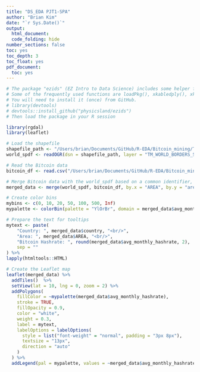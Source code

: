 ```yaml
---
title: "DS_EDA PJT1-SPA"
author: "Brian Kim"
date: "`r Sys.Date()`"
output:
  html_document:
  code_folding: hide
number_sections: false
toc: yes
toc_depth: 3
toc_float: yes
pdf_document:
  toc: yes
---
```

  
```r
# The package "ezids" (EZ Intro to Data Science) includes some helper functions we developed for the course. 
# Some of the frequently used functions are loadPkg(), xkabledply(), xkablesummary(), uzscale(), etc.
# You will need to install it (once) from GitHub.
# library(devtools)
# devtools::install_github("physicsland/ezids")
# Then load the package in your R session
```



```r
library(rgdal)
library(leaflet)

# Load the shapefile
shapefile_path <- "/Users/brian/Documents/GitHub/R-EDA/Bitcoin_mining/TM_WORLD_BORDERS_SIMPL-0.3"
world_spdf <- readOGR(dsn = shapefile_path, layer = "TM_WORLD_BORDERS_SIMPL-0.3", verbose = FALSE)

# Read the Bitcoin data
bitcoin_df <- read.csv("/Users/brian/Documents/GitHub/R-EDA/Bitcoin_mining/bitcoin_mining_regional.csv")

# Merge Bitcoin data with the world_spdf based on a common identifier, e.g., ISO country code
merged_data <- merge(world_spdf, bitcoin_df, by.x = "AREA", by.y = "area", all.x = TRUE)

# Create color bins
mybins <- c(0, 10, 20, 50, 100, 500, Inf)
mypalette <- colorBin(palette = "YlOrBr", domain = merged_data$avg_monthly_hashrate, na.color = "transparent", bins = mybins)

# Prepare the text for tooltips
mytext <- paste(
    "Country: ", merged_data$country, "<br/>",
    "Area: ", merged_data$AREA, "<br/>",
    "Bitcoin Hashrate: ", round(merged_data$avg_monthly_hashrate, 2),
    sep = ""
) %>%
lapply(htmltools::HTML)

# Create the Leaflet map
leaflet(merged_data) %>% 
  addTiles()  %>% 
  setView(lat = 10, lng = 0, zoom = 2) %>%
  addPolygons( 
    fillColor = ~mypalette(merged_data$avg_monthly_hashrate),
    stroke = TRUE,
    fillOpacity = 0.9,
    color = "white",
    weight = 0.3,
    label = mytext,
    labelOptions = labelOptions( 
      style = list("font-weight" = "normal", padding = "3px 8px"),
      textsize = "13px",
      direction = "auto"
    )
  ) %>%
  addLegend(pal = mypalette, values = ~merged_data$avg_monthly_hashrate, opacity = 0.9, title = "Bitcoin Hashrate", position = "bottomleft")






```
